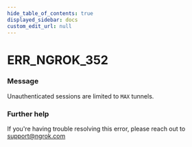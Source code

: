 ```yaml
---
hide_table_of_contents: true
displayed_sidebar: docs
custom_edit_url: null
---
```



# ERR_NGROK_352

### Message
Unauthenticated sessions are limited to `MAX` tunnels.

### Further help
If you're having trouble resolving this error, please reach out to [support@ngrok.com](mailto:support@ngrok.com?subject=Help%20with%20ERR_NGROK_352)


<ErrorDetails error='err_ngrok_352' />
